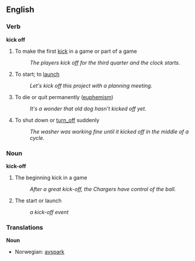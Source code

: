 ==English==

===Verb===
'''kick off'''

# To make the first [[kick]] in a game or part of a game
#: ''The players kick off for the third quarter and the clock starts.''
# {{idiom}} To start; to [[launch]]
#: ''Let's kick off this project with a planning meeting.''
# {{idiom}} To die or quit permanently ([[euphemism]])
#: ''It's a wonder that old dog hasn't kicked off yet.''
# {{idiom}} To shut down or [[turn_off]] suddenly
#: ''The washer was working fine until it kicked off in the middle of a cycle.''

===Noun===
'''kick-off'''

# The beginning kick in a game
#: ''After a great kick-off, the Chargers have control of the ball.''
# {{idiom}} The start or launch
#: ''a kick-off event''

===Translations===
'''Noun'''
*Norwegian: [[avspark]]